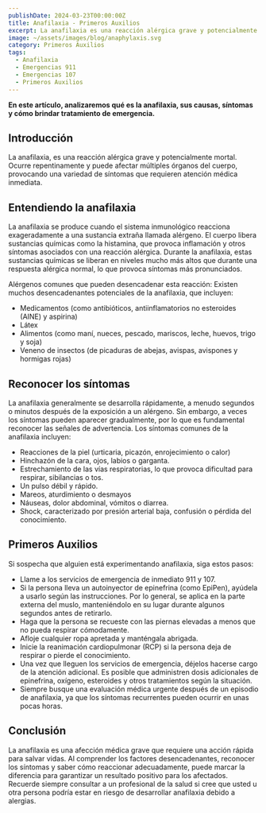 ```yaml
---
publishDate: 2024-03-23T00:00:00Z
title: Anafilaxia - Primeros Auxilios
excerpt: La anafilaxia es una reacción alérgica grave y potencialmente mortal que puede ser desencadenada por alimentos, picaduras de insectos o medicamentos.
image: ~/assets/images/blog/anaphylaxis.svg
category: Primeros Auxilios
tags:
  - Anafilaxia
  - Emergencias 911
  - Emergencias 107 
  - Primeros Auxilios
---
```


**En este artículo, analizaremos qué es la anafilaxia, sus causas, síntomas y cómo brindar tratamiento de emergencia.**


## Introducción
La anafilaxia, es una reacción alérgica grave y potencialmente mortal. Ocurre repentinamente y puede afectar múltiples órganos del cuerpo, provocando una variedad de síntomas que requieren atención médica inmediata.


## Entendiendo la anafilaxia
La anafilaxia se produce cuando el sistema inmunológico reacciona exageradamente a una sustancia extraña llamada alérgeno. El cuerpo libera sustancias químicas como la histamina, que provoca inflamación y otros síntomas asociados con una reacción alérgica. Durante la anafilaxia, estas sustancias químicas se liberan en niveles mucho más altos que durante una respuesta alérgica normal, lo que provoca síntomas más pronunciados.

Alérgenos comunes que pueden desencadenar esta reacción:
Existen muchos desencadenantes potenciales de la anafilaxia, que incluyen:

- Medicamentos (como antibióticos, antiinflamatorios no esteroides (AINE) y aspirina)
- Látex
- Alimentos (como maní, nueces, pescado, mariscos, leche, huevos, trigo y soja)
- Veneno de insectos (de picaduras de abejas, avispas, avispones y hormigas rojas)

## Reconocer los síntomas
La anafilaxia generalmente se desarrolla rápidamente, a menudo segundos o minutos después de la exposición a un alérgeno. Sin embargo, a veces los síntomas pueden aparecer gradualmente, por lo que es fundamental reconocer las señales de advertencia. Los síntomas comunes de la anafilaxia incluyen:

- Reacciones de la piel (urticaria, picazón, enrojecimiento o calor)
- Hinchazón de la cara, ojos, labios o garganta.
- Estrechamiento de las vías respiratorias, lo que provoca dificultad para respirar, sibilancias o tos.
- Un pulso débil y rápido.
- Mareos, aturdimiento o desmayos
- Náuseas, dolor abdominal, vómitos o diarrea.
- Shock, caracterizado por presión arterial baja, confusión o pérdida del conocimiento.

## Primeros Auxilios
Si sospecha que alguien está experimentando anafilaxia, siga estos pasos:

- Llame a los servicios de emergencia de inmediato 911 y 107.
- Si la persona lleva un autoinyector de epinefrina (como EpiPen), ayúdela a usarlo según las instrucciones. Por lo general, se aplica en la parte externa del muslo, manteniéndolo en su lugar durante algunos segundos antes de retirarlo.
- Haga que la persona se recueste con las piernas elevadas a menos que no pueda respirar cómodamente. 
- Afloje cualquier ropa apretada y manténgala abrigada.
- Inicie la reanimación cardiopulmonar (RCP) si la persona deja de respirar o pierde el conocimiento.
- Una vez que lleguen los servicios de emergencia, déjelos hacerse cargo de la atención adicional. Es posible que administren dosis adicionales de epinefrina, oxígeno, esteroides y otros tratamientos según la situación.
- Siempre busque una evaluación médica urgente después de un episodio de anafilaxia, ya que los síntomas recurrentes pueden ocurrir en unas pocas horas.

## Conclusión
La anafilaxia es una afección médica grave que requiere una acción rápida para salvar vidas. Al comprender los factores desencadenantes, reconocer los síntomas y saber cómo reaccionar adecuadamente, puede marcar la diferencia para garantizar un resultado positivo para los afectados. Recuerde siempre consultar a un profesional de la salud si cree que usted u otra persona podría estar en riesgo de desarrollar anafilaxia debido a alergias.
